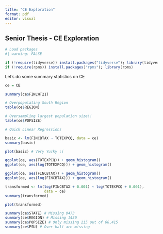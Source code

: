 ```yaml
---
title: "CE Exploration"
format: pdf
editor: visual
---
```


## Senior Thesis - CE Exploration

```r
# Load packages
#| warning: FALSE

if (!require(tidyverse)) install.packages("tidyverse"); library(tidyverse)
if (!require(rpms)) install.packages("rpms"); library(rpms)
```

Let's do some summary statistics on CE

```r
ce = CE

summary(ce$FINLWT21)

# Overpopulating South Region
table(ce$REGION)

# Oversampling largest population size!!
table(ce$POPSIZE)
```

```r
# Quick Linear Regressions

basic <- lm(FINCBTAX ~ TOTEXPCQ, data = ce)
summary(basic)

plot(basic) # Very Yucky :(
```

```r
ggplot(ce, aes(TOTEXPCQ)) + geom_histogram()
ggplot(ce, aes(log(TOTEXPCQ))) + geom_histogram()

ggplot(ce, aes(FINCBTAX)) + geom_histogram()
ggplot(ce, aes(log(FINCBTAX))) + geom_histogram()
```

```r
transformed <- lm(log(FINCBTAX + 0.001) ~ log(TOTEXPCQ + 0.001),
                  data = ce)
summary(transformed)

plot(transformed)
```

```r
summary(ce$STATE) # Missing 8473
summary(ce$REGION) # Missing 1430
summary(ce$POPSIZE) # Only missing 215 out of 68,415
summary(ce$PSU) # Over half are missing
```
